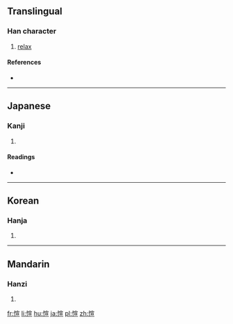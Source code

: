 ==Translingual==

===Han character===
{{Han char|rn=61|rad=心|as=09|sn=12|four=9301<sub>6</sub>|canj=心十一一 (PJMM)|ids=⿰[[忄]][[宣]]}}

# [[relax]]

====References====
* {{Han ref|kx=0393.260|dkj=10891|dj=0730.030|hdz=42331.060|uh=6103|ud=24835|bh=D94A|bd=55626}}

----

==Japanese==

===Kanji===
{{ja-kanji|grade=|rs=心09}}

# {{defn|lang=ja|sort=心09}}

====Readings====
* {{ja-readings|on=[[けん]] (ken), [[せん]] (sen), [[かん]] (kan)|kun=[[ゆたか]] (yutaka), [[こころよい]] (kokoroyoi), [[わすれる]] (wasureru)}}

----

==Korean==

===Hanja===
{{ko-hanja|hangeul=선|eumhun=|rv=seon|mr=sŏn|y=sen}}

# {{defn|lang=ko|sort=心09}}

----

==Mandarin==

===Hanzi===
{{cmn-hanzi|pin=[[xuān]] ([[xuan1]]), [[xuǎn]] ([[xuan3]])|wg=hsüan<sup>1</sup>, hsüan<sup>3</sup>}}

# {{defn|lang=cmn|sort=心09}}

[[fr:愃]]
[[li:愃]]
[[hu:愃]]
[[ja:愃]]
[[pl:愃]]
[[zh:愃]]